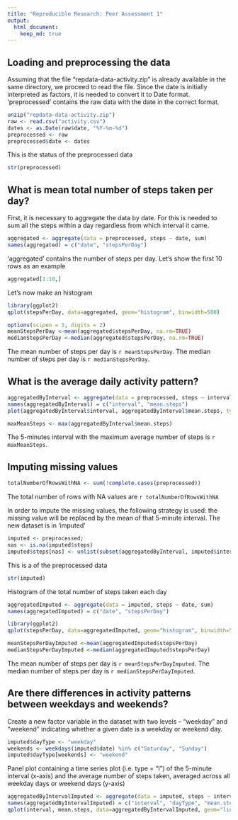 ```yaml
---
title: "Reproducible Research: Peer Assessment 1"
output: 
  html_document:
    keep_md: true
---
```



## Loading and preprocessing the data
Assuming that the file "repdata-data-activity.zip" is already available in the same directory, we proceed to read the file.
Since the date is initially interpreted as factors, it is needed to convert it to Date format. 
'preprocessed' contains the raw data with the date in the correct format.
```r
unzip("repdata-data-activity.zip")
raw <- read.csv("activity.csv")
dates <- as.Date(raw$date, "%Y-%m-%d")
preprocessed <- raw
preprocessed$date <- dates
```

This is the status of the preprocessed data 
```r
str(preprocessed)
```


## What is mean total number of steps taken per day?
First, it is necessary to aggregate the data by date. For this is needed to sum all the steps within a day regardless from which interval it came.

```r
aggregated <- aggregate(data = preprocessed, steps ~ date, sum)
names(aggregated) = c("date", "stepsPerDay")
```

'aggregated' contains the number of steps per day. Let's show the first 10 rows as an example
```r
aggregated[1:10,]
```

Let's now make an histogram
```r
library(ggplot2)
qplot(stepsPerDay, data=aggregated, geom="histogram", binwidth=500)
```

```r
options(scipen = 1, digits = 2)
meanStepsPerDay <-mean(aggregated$stepsPerDay, na.rm=TRUE)
medianStepsPerDay <-median(aggregated$stepsPerDay, na.rm=TRUE)
```

The mean number of steps per day is `r meanStepsPerDay`.
The median number of steps per day is `r medianStepsPerDay`.


## What is the average daily activity pattern?
```r
aggregatedByInterval <- aggregate(data = preprocessed, steps ~ interval, mean, na.action=na.omit, simplify=TRUE)
names(aggregatedByInterval) = c("interval", "mean.steps")
plot(aggregatedByInterval$interval, aggregatedByInterval$mean.steps, type="l", main="Mean Steps per Interval")
```

```r
maxMeanSteps <- max(aggregatedByInterval$mean.steps)
```

The 5-minutes interval with the maximum average number of steps is `r maxMeanSteps`.


## Imputing missing values
```r
totalNumberOfRowsWithNA <- sum(!complete.cases(preprocessed))
```
The total number of rows with NA values are `r totalNumberOfRowsWithNA` 

In order to impute the missing values, the following strategy is used: the missing value will be replaced by the mean of that 5-minute interval. The new dataset is in 'imputed' 
```r
imputed <- preprocessed;
nas <- is.na(imputed$steps)
imputed$steps[nas] <- unlist(subset(aggregatedByInterval, imputed$interval == interval, select = mean.steps))[1]
```

This is a  of the preprocessed data 
```r
str(imputed)
```

Histogram of the total number of steps taken each day
```r
aggregatedImputed <- aggregate(data = imputed, steps ~ date, sum)
names(aggregatedImputed) = c("date", "stepsPerDay")

library(ggplot2)
qplot(stepsPerDay, data=aggregatedImputed, geom="histogram", binwidth=500)
```

```r
meanStepsPerDayImputed <-mean(aggregatedImputed$stepsPerDay)
medianStepsPerDayImputed <-median(aggregatedImputed$stepsPerDay)
```
The mean number of steps per day is `r meanStepsPerDayImputed`.
The median number of steps per day is `r medianStepsPerDayImputed`.

## Are there differences in activity patterns between weekdays and weekends?
Create a new factor variable in the dataset with two levels – “weekday” and “weekend” indicating whether a given date is a weekday or weekend day.
```r
imputed$dayType <- "weekday"
weekends <- weekdays(imputed$date) %in% c("Saturday", "Sunday")
imputed$dayType[weekends] <- "weekend"
```

Panel plot containing a time series plot (i.e. type = "l") of the 5-minute interval (x-axis) and the average number of steps taken, averaged across all weekday days or weekend days (y-axis)
```r
aggregatedByIntervalImputed <- aggregate(data = imputed, steps ~ interval + dayType, mean, simplify=TRUE)
names(aggregatedByIntervalImputed) = c("interval", "dayType", "mean.steps")
qplot(interval, mean.steps, data=aggregatedByIntervalImputed, geom="line", facets= dayType ~ .)
```

